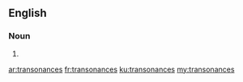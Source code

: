 ==English==

===Noun===
{{head|en|plural}}

# {{plural of|transonance|lang=en|nocat=1}}

[[ar:transonances]]
[[fr:transonances]]
[[ku:transonances]]
[[my:transonances]]